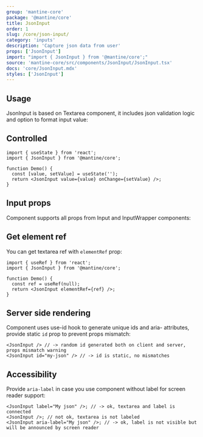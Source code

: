 ```yaml
---
group: 'mantine-core'
package: '@mantine/core'
title: JsonInput
order: 1
slug: /core/json-input/
category: 'inputs'
description: 'Capture json data from user'
props: ['JsonInput']
import: "import { JsonInput } from '@mantine/core';"
source: 'mantine-core/src/components/JsonInput/JsonInput.tsx'
docs: 'core/JsonInput.mdx'
styles: ['JsonInput']
---
```



## Usage

JsonInput is based on <GatsbyLink to="/core/textarea/">Textarea</GatsbyLink> component,
it includes json validation logic and option to format input value:

<Demo data={JsonInputDemos.usage} />

## Controlled

```tsx
import { useState } from 'react';
import { JsonInput } from '@mantine/core';

function Demo() {
  const [value, setValue] = useState('');
  return <JsonInput value={value} onChange={setValue} />;
}
```

## Input props

Component supports all props from <GatsbyLink to="/core/input/">Input</GatsbyLink> and <GatsbyLink to="/core/input-wrapper">InputWrapper</GatsbyLink> components:

<Demo data={JsonInputDemos.configurator} />

## Get element ref

You can get textarea ref with `elementRef` prop:

```tsx
import { useRef } from 'react';
import { JsonInput } from '@mantine/core';

function Demo() {
  const ref = useRef(null);
  return <JsonInput elementRef={ref} />;
}
```

## Server side rendering

Component uses <GatsbyLink to="/hooks/use-id/">use-id</GatsbyLink> hook to generate unique ids and aria- attributes,
provide static `id` prop to prevent props mismatch:

```tsx
<JsonInput /> // -> random id generated both on client and server, props mismatch warning
<JsonInput id="my-json" /> // -> id is static, no mismatches
```

## Accessibility

Provide `aria-label` in case you use component without label for screen reader support:

```tsx
<JsonInput label="My json" />; // -> ok, textarea and label is connected
<JsonInput />; // not ok, textarea is not labeled
<JsonInput aria-label="My json" />; // -> ok, label is not visible but will be announced by screen reader
```
